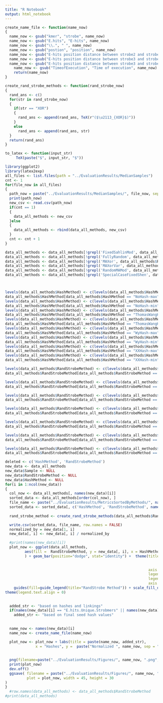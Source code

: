 ```yaml
---
title: "R Notebook"
output: html_notebook
---
```



```r
create_name_file <- function(name_now)
{
  name_now <- gsub("kmer", "strobe", name_now)
  name_now <- gsub("E.hits", "E-hits", name_now)
  name_now <- gsub("\\.", " ", name_now)
  name_now <- gsub("postion", "position", name_now)
  name_now <- gsub("E-hits position distance between strobe2 and strobe1", "E-hits distance between strobe2 and strobe1", name_now)
  name_now <- gsub("E-hits position distance between strobe3 and strobe1", "E-hits distance between strobe3 and strobe1", name_now)
  name_now <- gsub("E-hits position distance between strobe3 and strobe2", "E-hits distance between strobe3 and strobe2", name_now)
    name_now <- gsub("TimeofExecution", "Time of execution", name_now)
    return(name_now)
}
```

```r
create_rand_strobe_methods <- function(rand_strobe_now)
{
  rand_ans <- c()
  for(str in rand_strobe_now)
  {
    if(str == "XOR")
    {
      rand_ans <- append(rand_ans, TeX(r"($\u2113_{XOR}$)"))
    }
    else 
      rand_ans <- append(rand_ans, str)
  }
  return(rand_ans)
}
```

```r
to_latex <- function(input_str)
     TeX(paste("$", input_str, "$"))

```



```r
library(ggplot2)
library(latex2exp)
all_files <- list.files(path = "../EvaluationResults/MedianSamples")
cnt <- 1
for(file_now in all_files)
{
  path_now = paste("../EvaluationResults/MedianSamples/", file_now, sep = "")
  print(path_now)
  new_csv <- read.csv(path_now)
  if(cnt == 1)
  {
    data_all_methods <- new_csv
  }else
  {
    data_all_methods <- rbind(data_all_methods, new_csv)
  }
  cnt <- cnt + 1
}

data_all_methods <- data_all_methods[!grepl('FixedSahlinMod', data_all_methods$RandStrobeMethod),]
data_all_methods <- data_all_methods[!grepl('FullyRandom', data_all_methods$RandStrobeMethod),]
data_all_methods <- data_all_methods[!grepl('MAXor', data_all_methods$RandStrobeMethod),]
data_all_methods <- data_all_methods[!grepl('MAXorVar', data_all_methods$RandStrobeMethod),]
data_all_methods <- data_all_methods[!grepl('RandomMAMod', data_all_methods$RandStrobeMethod),]
data_all_methods <- data_all_methods[!grepl('SpecialCaseFixedShen', data_all_methods$RandStrobeMethod),]



levels(data_all_methods$HashMethod) <- c(levels(data_all_methods$HashMethod), "None-max")
data_all_methods$HashMethod[data_all_methods$HashMethod == "NoHash-max"] <- "None-max"
levels(data_all_methods$HashMethod) <- c(levels(data_all_methods$HashMethod), "None-min")
data_all_methods$HashMethod[data_all_methods$HashMethod == "NoHash-min"] <- "None-min"
levels(data_all_methods$HashMethod) <- c(levels(data_all_methods$HashMethod), "TW-max")
data_all_methods$HashMethod[data_all_methods$HashMethod == "ThomasWangHash-max"] <- "TW-max"
levels(data_all_methods$HashMethod) <- c(levels(data_all_methods$HashMethod), "TW-min")
data_all_methods$HashMethod[data_all_methods$HashMethod == "ThomasWangHash-min"] <- "TW-min"
levels(data_all_methods$HashMethod) <- c(levels(data_all_methods$HashMethod), "Wy-max")
data_all_methods$HashMethod[data_all_methods$HashMethod == "WyHash-max"] <- "WY-max"
levels(data_all_methods$HashMethod) <- c(levels(data_all_methods$HashMethod), "Wy-min")
data_all_methods$HashMethod[data_all_methods$HashMethod == "WyHash-min"] <- "WY-min"
levels(data_all_methods$HashMethod) <- c(levels(data_all_methods$HashMethod), "XX-max")
data_all_methods$HashMethod[data_all_methods$HashMethod == "XXHash-max"] <- "XX-max"
levels(data_all_methods$HashMethod) <- c(levels(data_all_methods$HashMethod), "XX-min")
data_all_methods$HashMethod[data_all_methods$HashMethod == "XXHash-min"] <- "XX-min"

levels(data_all_methods$RandStrobeMethod) <- c(levels(data_all_methods$RandStrobeMethod), "XOR")
data_all_methods$RandStrobeMethod[data_all_methods$RandStrobeMethod == "GuoPibri"] <- "\u2113_{XOR}"

levels(data_all_methods$RandStrobeMethod) <- c(levels(data_all_methods$RandStrobeMethod), 'MOD')
data_all_methods$RandStrobeMethod[data_all_methods$RandStrobeMethod == "SahlinMod"] <- '\u2113_{MOD}'

levels(data_all_methods$RandStrobeMethod) <- c(levels(data_all_methods$RandStrobeMethod), "AND")
data_all_methods$RandStrobeMethod[data_all_methods$RandStrobeMethod == "Shen"] <- "\u2113_{AND}"

levels(data_all_methods$RandStrobeMethod) <- c(levels(data_all_methods$RandStrobeMethod), "BC")
data_all_methods$RandStrobeMethod[data_all_methods$RandStrobeMethod == "SahlinBitCount"] <- "\u2113_{BC}"

levels(data_all_methods$RandStrobeMethod) <- c(levels(data_all_methods$RandStrobeMethod), "CC")
data_all_methods$RandStrobeMethod[data_all_methods$RandStrobeMethod == "LiuPatroLi"] <- "\u2113_{CC}"

levels(data_all_methods$RandStrobeMethod) <- c(levels(data_all_methods$RandStrobeMethod), "XV")
data_all_methods$RandStrobeMethod[data_all_methods$RandStrobeMethod == "XorVar"] <- "\u2113_{XV}"

levels(data_all_methods$RandStrobeMethod) <- c(levels(data_all_methods$RandStrobeMethod), "MAMD")
data_all_methods$RandStrobeMethod[data_all_methods$RandStrobeMethod == "MAMod"] <- "\u2113_{MAMD}"

deleted <- c('HashMethod', 'RandStrobeMethod')
new_data <- data_all_methods
new_data$Sample <- NULL
new_data$RandStrobeMethod <- NULL
new_data$HashMethod <- NULL
for(i in 1:ncol(new_data))
{
  col_now <- data_all_methods[, names(new_data)[i]]
  sorted_data <- data_all_methods[order(col_now), ]
  file_name <- paste("../EvaluationResults/MetricsSortedByMethods/", names(new_data)[i], ".csv",sep = "")
  sorted_data <- sorted_data[, c('HashMethod', 'RandStrobeMethod', names(new_data)[i])]
  
  rand_strobe_method <- create_rand_strobe_methods(data_all_methods$RandStrobeMethod)

  write.csv(sorted_data, file_name, row.names = FALSE)
  normalized_by = new_data[1, i]
  new_data[, i] <- new_data[, i] / normalized_by

  #print(names(new_data)[i])
  plot_now <- ggplot(data_all_methods,
         aes(fill =  RandStrobeMethod, y = new_data[, i], x = HashMethod)
         ) + geom_bar(position="dodge", stat="identity") +  theme(title = element_text(size = 70), 
                                                                  
                                                                  
                                                                  axis.title=element_text(size=50), 
                                                                  legend.text = element_text(size = 50),
                                                                  legend.title = element_text(size = 50),
                                                                  axis.text = element_text(size = 40)) + 
    guides(fill=guide_legend(title="RandStrobe Method")) + scale_fill_discrete(labels = to_latex) +
theme(legend.text.align = 0)
  
  
  added_str <- "based on hashes and linkings"
  if(names(new_data)[i] == "E.hits.Unique.Strobmers" || names(new_data)[i]  == "Unique.Strobmers")
    added_str <- "based on final seed hash values"
  
  
  name_now <- names(new_data)[i]
  name_now <- create_name_file(name_now)

  plot_now <- plot_now + labs(title = paste(name_now, added_str),
              x = "Hashes", y =  paste("Normalized ", name_now, sep = ""))
  
  
  png(filename=paste("../EvaluationResults/Figures/", name_now, ".png",sep = ""), width=3000, height= 3000)
  print(plot_now)
  dev.off()
  ggsave( filename = paste("../EvaluationResults/Figures/", name_now, ".pdf",sep = ""), 
          plot = plot_now, width = 45, height = 30
)
}
  #row.names(data_all_methods) <- data_all_methods$RandStrobeMethod
#print(data_all_methods)
```
